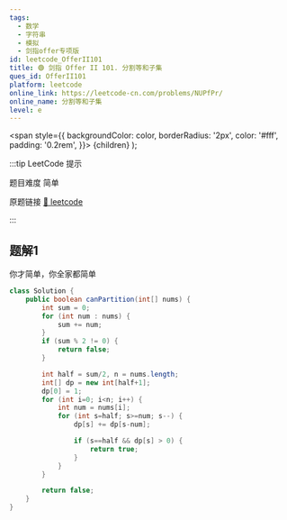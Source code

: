 ```yaml
---
tags:
  - 数学
  - 字符串
  - 模拟
  - 剑指offer专项版
id: leetcode_OfferII101
title: 🟢 剑指 Offer II 101. 分割等和子集
ques_id: OfferII101
platform: leetcode
online_link: https://leetcode-cn.com/problems/NUPfPr/
online_name: 分割等和子集
level: e
---
```


  <span
    style={{
      backgroundColor: color,
      borderRadius: '2px',
      color: '#fff',
      padding: '0.2rem',
    }}>
    {children}
  </span>
);

:::tip LeetCode 提示

题目难度 <Highlight color="#00b8a3">简单</Highlight>

原题链接 [🔗 leetcode](https://leetcode-cn.com/problems/NUPfPr/)

:::

## 题解1

你才简单，你全家都简单

```java
class Solution {
    public boolean canPartition(int[] nums) {
        int sum = 0;
        for (int num : nums) {
            sum += num;
        }
        if (sum % 2 != 0) {
            return false;
        }

        int half = sum/2, n = nums.length;
        int[] dp = new int[half+1];
        dp[0] = 1;
        for (int i=0; i<n; i++) {
            int num = nums[i];
            for (int s=half; s>=num; s--) {
                dp[s] += dp[s-num];

                if (s==half && dp[s] > 0) {
                    return true;
                }
            }
        }

        return false;
    }
}

```
